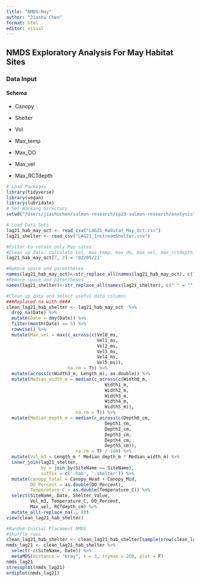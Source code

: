 ```yaml
---
title: "NMDS-May"
author: "Jiashu Chen"
format: html
editor: visual
---
```


## NMDS Exploratory Analysis For May Habitat Sites

### Data Input

#### Schema

-   Canopy

-   Shelter

-   Vol

-   Max_temp

-   Max_DO

-   Max_vel

-   Max_RCTdepth

```r
# Load Packages
library(tidyverse)
library(vegan)
library(lubridate)
# Set Working Directory
setwd("/Users/jiashuchen/salmon-research/sp23-salmon-research/analysis")

```

```r
# Load Data Sets
lag21_hab_may_oct <- read_csv("LAG21_Habitat_May_Oct.csv")
lag21_shelter <- read_csv("LAG21_InstreamShelter.csv")

#Filter to retain only May sites
#Clean up data, calculate Vol, max_temp, max_do, max_vel, max_rctdepth
lag21_hab_may_oct[7, 2] = '02/05/21' 

#Remove space and parentheses
names(lag21_hab_may_oct)<-str_replace_all(names(lag21_hab_may_oct), c(" " = "", "\\(DD/MM/YY\\)" = ""))
#Remove space and parentheses
names(lag21_shelter)<-str_replace_all(names(lag21_shelter), c(" " = "", "\\(0\\-3\\)" = ""))

#Clean up data and select useful data columns
###Replaced na with 0###
clean_lag21_hab_shelter <- lag21_hab_may_oct  %>% 
  drop_na(Date) %>%
  mutate(Date = dmy(Date)) %>% 
  filter(month(Date) == 5) %>% 
  rowwise() %>% 
  mutate(Max_vel = max(c_across(c(Vel0_ms, 
                                  Vel1_ms, 
                                  Vel2_ms, 
                                  Vel3_ms, 
                                  Vel4_ms, 
                                  Vel5_ms)), 
                       na.rm = T)) %>%
  mutate(across(c(Width3_m, Length_m), as.double)) %>% 
  mutate(Median_width_m = median(c_across(c(Width0_m, 
                                     Width1_m,
                                     Width2_m, 
                                     Width3_m, 
                                     Width4_m,
                                     Width5_m)),
                          na.rm = T)) %>% 
  mutate(Median_depth_m = median(c_across(c(Depth0_cm, 
                                     Depth1_cm,
                                     Depth2_cm, 
                                     Depth3_cm,
                                     Depth4_cm,
                                     Depth5_cm)),
                          na.rm = T) / 100) %>% 
  mutate(Vol_m3 = Length_m * Median_depth_m * Median_width_m) %>% 
  inner_join(lag21_shelter, 
             by = join_by(SiteName == SiteName),
             suffix = c('.hab', '.shelter')) %>%
  mutate(canopy_total = Canopy_Head + Canopy_Mid, 
         DO_Percent = as.double(DO_Percent),
         Temperature_C = as.double(Temperature_C)) %>% 
  select(SiteName, Date, Shelter_Value, 
         Vol_m3, Temperature_C, DO_Percent,
         Max_vel, RCTdepth_cm) %>% 
  mutate_all(~replace_na(., 0))
view(clean_lag21_hab_shelter)
```

```r
#Random Initial Placement NMDS
#Shuffle rows
clean_lag21_hab_shelter <- clean_lag21_hab_shelter[sample(nrow(clean_lag21_hab_shelter)),] 
nmds_lag21 <- clean_lag21_hab_shelter %>% 
  select(-c(SiteName, Date)) %>% 
  metaMDS(distance = "bray", k = 3, trymax = 200, plot = F)
nmds_lag21
stressplot(nmds_lag21)
ordiplot(nmds_lag21)

```
